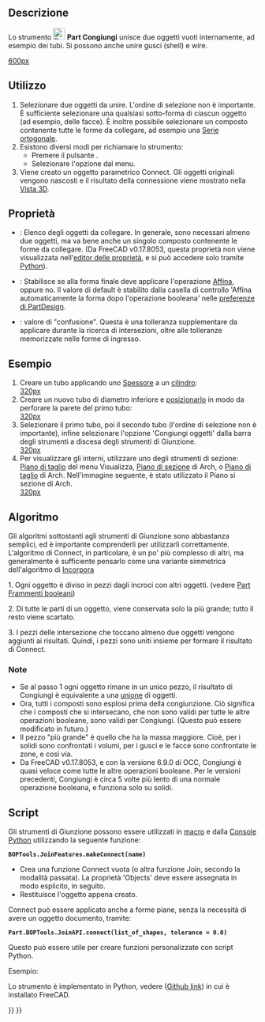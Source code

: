 <languages/>

{{Docnav/it
|[[Part_Common/it|Intersezione]]
|[[Part_JoinEmbed/it|Incorpora oggetto]]
|[[Part_Workbench/it|Part]]
|IconL=Part_Common.svg
|IconR=Part_JoinEmbed.svg
|IconC=Workbench_Part.svg
}}

{{GuiCommand/it
|Name=Part JoinConnect
|Name/it=Part Congiungi
|MenuLocation=Part → Giunzione → Congiungi oggetti
|Workbenches=[[Part_Workbench/it|Part]]
|SeeAlso=[[Part_JoinEmbed/it|Incorpora oggetto]], [[Part_JoinCutout/it|Ritaglio per l'oggetto]], [[Part_Boolean/it|Operazioni booleane]], [[Part_Thickness/it|Spessore]]
}}

<span id="Description"></span>
==Descrizione== 

Lo strumento [[Image:Part_JoinConnect.svg|24px]] '''Part Congiungi'''  unisce due oggetti vuoti internamente, ad esempio dei tubi. Si possono anche unire gusci (shell) e wire.

[[image:JoinFeatures_Connect.png|600px]]

<span id="Usage"></span>
==Utilizzo== 

# Selezionare due oggetti da unire. L'ordine di selezione non è importante. È sufficiente selezionare una qualsiasi sotto-forma di ciascun oggetto (ad esempio, delle facce). È inoltre possibile selezionare un composto contenente tutte le forme da collegare, ad esempio una [[Draft_OrthoArray/it|Serie ortogonale]].
# Esistono diversi modi per richiamare lo strumento:
#* Premere il pulsante {{Button|[[Image:Part_JoinConnect.svg|16px]] [[Part_JoinConnect/it|Congiungi oggetti]]}}.
#* Selezionare l'opzione {{MenuCommand|Part → Giunzione → [[Image:Part_JoinConnect.svg|16px]] Congiungi oggetti}} dal menu.
# Viene creato un oggetto parametrico Connect. Gli oggetti originali vengono nascosti e il risultato della connessione viene mostrato nella [[3D_view/it|Vista 3D]].

<span id="Properties"></span>
==Proprietà== 

{{TitleProperty|Connect}}

* {{PropertyData|Objects}}: Elenco degli oggetti da collegare. In generale, sono necessari almeno due oggetti, ma va bene anche un singolo composto contenente le forme da collegare. (Da FreeCAD v0.17.8053, questa proprietà non viene visualizzata nell'[[Property_editor/it|editor delle proprietà]], e si può accedere solo tramite [[Part_JoinConnect/it#Script|Python]]).
* {{PropertyData|Refine}}: Stabilisce se alla forma finale deve applicare l'operazione [[Part_RefineShape/it|Affina]], oppure no. Il valore di default è stabilito dalla casella di controllo 'Affina automaticamente la forma dopo l'operazione booleana' nelle [[PartDesign_Preferences/it|preferenze di PartDesign]].
* {{PropertyData|Tolerance}}: valore di "confusione". Questa è una tolleranza supplementare da applicare durante la ricerca di intersezioni, oltre alle tolleranze memorizzate nelle forme di ingresso.

<span id="Example"></span>
==Esempio== 

# Creare un tubo applicando uno [[Part_Thickness/it|Spessore]] a un [[Part_Cylinder/it|cilindro]]: <br />[[image:JoinFeatures_Example_step1.png|320px]]
# Creare un nuovo tubo di diametro inferiore e [[Placement/it|posizionarlo]] in modo da perforare la parete del primo tubo: <br />[[image:JoinFeatures_Example_step2.png|320px]]
# Selezionare il primo tubo, poi il secondo tubo (l'ordine di selezione non è importante), infine selezionare l'opzione 'Congiungi oggetti' dalla barra degli strumenti a discesa degli strumenti di Giunzione. <br />[[image:JoinFeatures_Example_step3_Connect.png|320px]]
# Per visualizzare gli interni, utilizzare uno degli strumenti di sezione: [[Std_ToggleClipPlane/it|Piano di taglio]] del menu Visualizza, [[Arch_SectionPlane/it|Piano di sezione]] di Arch, o  [[Arch_CutPlane/it|Piano di taglio]] di Arch. Nell'immagine seguente, è stato utilizzato il Piano si sezione di Arch.<br />[[image:JoinFeatures_Example_step4_Connect.png|320px]]

<span id="Algorithm"></span>
==Algoritmo==

Gli algoritmi sottostanti agli strumenti di Giunzione sono abbastanza semplici, ed è importante comprenderli per utilizzarli correttamente. L'algoritmo di Connect, in particolare, è un po' più complesso di altri, ma generalmente è sufficiente pensarlo come una variante simmetrica dell'algoritmo di [[Part_JoinEmbed/it#Algoritmo|Incorpora]]

1. Ogni oggetto è diviso in pezzi dagli incroci con altri oggetti. (vedere [[Part_BooleanFragments/it|Part Frammenti booleani]]) 

2. Di tutte le parti di un oggetto, viene conservata solo la più grande; tutto il resto viene scartato.

3. I pezzi delle intersezione che toccano almeno due oggetti vengono aggiunti ai risultati. Quindi, i pezzi sono uniti insieme per formare il risultato di Connect.

<span id="Notes"></span>
===Note=== 

* Se al passo 1 ogni oggetto rimane in un unico pezzo, il risultato di Congiungi è equivalente a una [[Part_Fuse|unione]] di oggetti.
* Ora, tutti i composti sono esplosi prima della congiunzione. Ciò significa che i composti che si intersecano, che non sono validi per tutte le altre operazioni booleane, sono validi per Congiungi. (Questo può essere modificato in futuro.)
* Il pezzo "più grande" è quello che ha la massa maggiore. Cioè, per i solidi sono confrontati i volumi, per i gusci e le facce sono confrontate le zone, e così via.
* Da FreeCAD v0.17.8053, e con la versione 6.9.0 di OCC, Congiungi è quasi veloce come tutte le altre operazioni booleane. Per le versioni precedenti, Congiungi è circa 5 volte più lento di una normale operazione booleana, e funziona solo su solidi.

<span id="Scripting"></span>
==Script==

Gli strumenti di Giunzione possono essere utilizzati in [[Macros/it|macro]] e dalla [[Python_console|Console Python]] utilizzando la seguente funzione:

 '''BOPTools.JoinFeatures.makeConnect(name)'''

* Crea una funzione Connect vuota (o altra funzione Join, secondo la modalità passata). La proprietà  'Objects' deve essere assegnata in modo esplicito, in seguito.
* Restituisce l'oggetto appena creato.

Connect può essere applicato anche a forme piane, senza la necessità di avere un oggetto documento, tramite:

 '''Part.BOPTools.JoinAPI.connect(list_of_shapes, tolerance = 0.0)'''

Questo può essere utile per creare funzioni personalizzate con script Python.

Esempio:

{{code|code=
import Part
j = Part.BOPTools.JoinFeatures.makeConnect(name= 'Connect')
j.Objects = FreeCADGui.Selection.getSelection()
}}

Lo strumento è implementato in Python, vedere {{FileName|/Mod/Part/BOPTools/JoinFeatures.py}} ([https://github.com/FreeCAD/FreeCAD/blob/master/src/Mod/Part/BOPTools/JoinFeatures.py Github link]) in cui è installato FreeCAD.


{{Docnav/it
|[[Part_Common/it|Intersezione]]
|[[Part_JoinEmbed/it|Incorpora oggetto]]
|[[Part_Workbench/it|Part]]
|IconL=Part_Common.svg
|IconR=Part_JoinEmbed.svg
|IconC=Workbench_Part.svg
}}

{{Part_Tools_navi{{#translation:}}}}
{{Userdocnavi{{#translation:}}}}